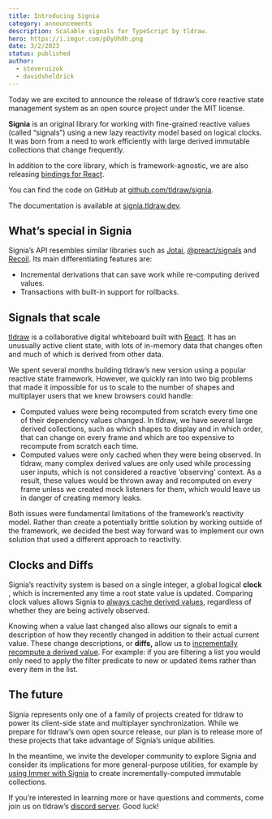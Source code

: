 ```yaml
---
title: Introducing Signia
category: announcements
description: Scalable signals for TypeScript by tldraw.
hero: https://i.imgur.com/pOyUh8h.png
date: 3/2/2023
status: published
author:
  - steveruizok
  - davidsheldrick
---
```


Today we are excited to announce the release of tldraw’s core reactive state management system as an open source project under the MIT license.

**Signia** is an original library for working with fine-grained reactive values (called “signals”) using a new lazy reactivity model based on logical clocks. It was born from a need to work efficiently with large derived immutable collections that change frequently.

In addition to the core library, which is framework-agnostic, we are also releasing [bindings for React](https://signia.tldraw.dev/docs/react-bindings).

You can find the code on GitHub at [github.com/tldraw/signia](https://github.com/tldraw/signia).

The documentation is available at [signia.tldraw.dev](https://signia.tldraw.dev).

## What’s special in Signia

Signia’s API resembles similar libraries such as [Jotai](https://jotai.org/), [@preact/signals](https://preactjs.com/guide/v10/signals/) and [Recoil](https://recoiljs.org/). Its main differentiating features are:

- Incremental derivations that can save work while re-computing derived values.
- Transactions with built-in support for rollbacks.

## Signals that scale

[tldraw](https://beta.tldraw.com) is a collaborative digital whiteboard built with [React](https://beta.reactjs.org/). It has an unusually active client state, with lots of in-memory data that changes often and much of which is derived from other data.

We spent several months building tldraw’s new version using a popular reactive state framework. However, we quickly ran into two big problems that made it impossible for us to scale to the number of shapes and multiplayer users that we knew browsers could handle:

- Computed values were being recomputed from scratch every time one of their dependency values changed. In tldraw, we have several large derived collections, such as which shapes to display and in which order, that can change on every frame and which are too expensive to recompute from scratch each time.
- Computed values were only cached when they were being observed. In tldraw, many complex derived values are only used while processing user inputs, which is not considered a reactive ‘observing’ context. As a result, these values would be thrown away and recomputed on every frame unless we created mock listeners for them, which would leave us in danger of creating memory leaks.

Both issues were fundamental limitations of the framework’s reactivity model. Rather than create a potentially brittle solution by working outside of the framework, we decided the best way forward was to implement our own solution that used a different approach to reactivity.

## Clocks and Diffs

Signia’s reactivity system is based on a single integer, a global logical **clock** , which is incremented any time a root state value is updated. Comparing clock values allows Signia to [always cache derived values](https://signia.tldraw.dev/docs/scalability#always-on-caching-of-computed-values), regardless of whether they are being actively observed.

Knowing when a value last changed also allows our signals to emit a description of how they recently changed in addition to their actual current value. These change descriptions, or **diffs,** allow us to [incrementally recompute a derived value](https://signia.tldraw.dev/docs/incremental). For example: if you are filtering a list you would only need to apply the filter predicate to new or updated items rather than every item in the list.

## The future

Signia represents only one of a family of projects created for tldraw to power its client-side state and multiplayer synchronization. While we prepare for tldraw’s own open source release, our plan is to release more of these projects that take advantage of Signia’s unique abilities.

In the meantime, we invite the developer community to explore Signia and consider its implications for more general-purpose utilities, for example by [using Immer with Signia](https://signia.tldraw.dev/docs/incremental#diffs-dont-come-free) to create incrementally-computed immutable collections.

If you’re interested in learning more or have questions and comments, come join us on tldraw’s [discord server](https://discord.gg/3GJTuqay). Good luck!
